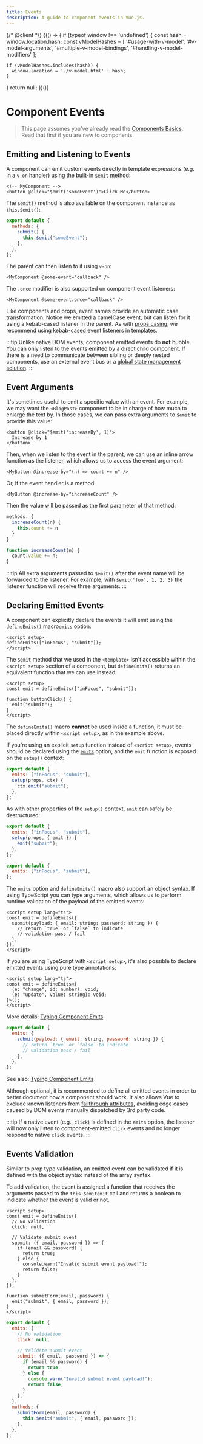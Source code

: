 ```yaml
---
title: Events
description: A guide to component events in Vue.js.
---
```



{/* @client */}
{(() => {
if (typeof window !== 'undefined') {
const hash = window.location.hash;
const vModelHashes = [
'#usage-with-v-model',
'#v-model-arguments',
'#multiple-v-model-bindings',
'#handling-v-model-modifiers'
];

    if (vModelHashes.includes(hash)) {
      window.location = './v-model.html' + hash;
    }

}
return null;
})()}

# Component Events

> This page assumes you've already read the [Components Basics](/guide/essentials/component-basics). Read that first if you are new to components.

<div class="options-api">
  <VueSchoolLinkMDX
    href="https://vueschool.io/lessons/defining-custom-events-emits"
    title="Free Vue.js Lesson on Defining Custom Events"
  />
</div>

## Emitting and Listening to Events

A component can emit custom events directly in template expressions (e.g. in a `v-on` handler) using the built-in `$emit` method:

```vue-html
<!-- MyComponent -->
<button @click="$emit('someEvent')">Click Me</button>
```

<div class="options-api">

The `$emit()` method is also available on the component instance as `this.$emit()`:

```js
export default {
  methods: {
    submit() {
      this.$emit("someEvent");
    },
  },
};
```

</div>

The parent can then listen to it using `v-on`:

```vue-html
<MyComponent @some-event="callback" />
```

The `.once` modifier is also supported on component event listeners:

```vue-html
<MyComponent @some-event.once="callback" />
```

Like components and props, event names provide an automatic case transformation. Notice we emitted a camelCase event, but can listen for it using a kebab-cased listener in the parent. As with [props casing](/guide/components/props#prop-name-casing), we recommend using kebab-cased event listeners in templates.

:::tip
Unlike native DOM events, component emitted events do **not** bubble. You can only listen to the events emitted by a direct child component. If there is a need to communicate between sibling or deeply nested components, use an external event bus or a [global state management solution](/guide/scaling-up/state-management).
:::

## Event Arguments

It's sometimes useful to emit a specific value with an event. For example, we may want the `<BlogPost>` component to be in charge of how much to enlarge the text by. In those cases, we can pass extra arguments to `$emit` to provide this value:

```vue-html
<button @click="$emit('increaseBy', 1)">
  Increase by 1
</button>
```

Then, when we listen to the event in the parent, we can use an inline arrow function as the listener, which allows us to access the event argument:

```vue-html
<MyButton @increase-by="(n) => count += n" />
```

Or, if the event handler is a method:

```vue-html
<MyButton @increase-by="increaseCount" />
```

Then the value will be passed as the first parameter of that method:

<div class="options-api">

```js
methods: {
  increaseCount(n) {
    this.count += n
  }
}
```

</div>
<div class="composition-api">

```js
function increaseCount(n) {
  count.value += n;
}
```

</div>

:::tip
All extra arguments passed to `$emit()` after the event name will be forwarded to the listener. For example, with `$emit('foo', 1, 2, 3)` the listener function will receive three arguments.
:::

## Declaring Emitted Events

A component can explicitly declare the events it will emit using the <span class="composition-api">[`defineEmits()`](/api/sfc-script-setup#defineprops-defineemits) macro</span><span class="options-api">[`emits`](/api/options-state#emits) option</span>:

<div class="composition-api">

```vue
<script setup>
defineEmits(["inFocus", "submit"]);
</script>
```

The `$emit` method that we used in the `<template>` isn't accessible within the `<script setup>` section of a component, but `defineEmits()` returns an equivalent function that we can use instead:

```vue
<script setup>
const emit = defineEmits(["inFocus", "submit"]);

function buttonClick() {
  emit("submit");
}
</script>
```

The `defineEmits()` macro **cannot** be used inside a function, it must be placed directly within `<script setup>`, as in the example above.

If you're using an explicit `setup` function instead of `<script setup>`, events should be declared using the [`emits`](/api/options-state#emits) option, and the `emit` function is exposed on the `setup()` context:

```js
export default {
  emits: ["inFocus", "submit"],
  setup(props, ctx) {
    ctx.emit("submit");
  },
};
```

As with other properties of the `setup()` context, `emit` can safely be destructured:

```js
export default {
  emits: ["inFocus", "submit"],
  setup(props, { emit }) {
    emit("submit");
  },
};
```

</div>
<div class="options-api">

```js
export default {
  emits: ["inFocus", "submit"],
};
```

</div>

The `emits` option and `defineEmits()` macro also support an object syntax. If using TypeScript you can type arguments, which allows us to perform runtime validation of the payload of the emitted events:

<div class="composition-api">

```vue
<script setup lang="ts">
const emit = defineEmits({
  submit(payload: { email: string; password: string }) {
    // return `true` or `false` to indicate
    // validation pass / fail
  },
});
</script>
```

If you are using TypeScript with `<script setup>`, it's also possible to declare emitted events using pure type annotations:

```vue
<script setup lang="ts">
const emit = defineEmits<{
  (e: "change", id: number): void;
  (e: "update", value: string): void;
}>();
</script>
```

More details: [Typing Component Emits](/guide/typescript/composition-api#typing-component-emits) <sup class="vt-badge ts" />

</div>
<div class="options-api">

```js
export default {
  emits: {
    submit(payload: { email: string, password: string }) {
      // return `true` or `false` to indicate
      // validation pass / fail
    },
  },
};
```

See also: [Typing Component Emits](/guide/typescript/options-api#typing-component-emits) <sup class="vt-badge ts" />

</div>

Although optional, it is recommended to define all emitted events in order to better document how a component should work. It also allows Vue to exclude known listeners from [fallthrough attributes](/guide/components/attrs#v-on-listener-inheritance), avoiding edge cases caused by DOM events manually dispatched by 3rd party code.

:::tip
If a native event (e.g., `click`) is defined in the `emits` option, the listener will now only listen to component-emitted `click` events and no longer respond to native `click` events.
:::

## Events Validation

Similar to prop type validation, an emitted event can be validated if it is defined with the object syntax instead of the array syntax.

To add validation, the event is assigned a function that receives the arguments passed to the <span class="options-api">`this.$emit`</span><span class="composition-api">`emit`</span> call and returns a boolean to indicate whether the event is valid or not.

<div class="composition-api">

```vue
<script setup>
const emit = defineEmits({
  // No validation
  click: null,

  // Validate submit event
  submit: ({ email, password }) => {
    if (email && password) {
      return true;
    } else {
      console.warn("Invalid submit event payload!");
      return false;
    }
  },
});

function submitForm(email, password) {
  emit("submit", { email, password });
}
</script>
```

</div>
<div class="options-api">

```js
export default {
  emits: {
    // No validation
    click: null,

    // Validate submit event
    submit: ({ email, password }) => {
      if (email && password) {
        return true;
      } else {
        console.warn("Invalid submit event payload!");
        return false;
      }
    },
  },
  methods: {
    submitForm(email, password) {
      this.$emit("submit", { email, password });
    },
  },
};
```

</div>
